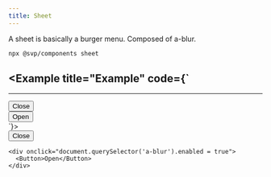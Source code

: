 ```yaml
---
title: Sheet
---
```



A sheet is basically a burger menu. Composed of a-blur.


<Pills>
  <Atrium label="a-blur" href="/atrium/elements/a-blur" />
  <Atrium label="Button" href="/atrium/components/button" />
</Pills>

```bash
npx @svp/components sheet
```

<Example title="Example" code={`
---
---

<Sheet>
  <div onclick="document.querySelector('a-blur').enabled = false">
    <Button>Close</Button>
  </div>
</Sheet>

<div onclick="document.querySelector('a-blur').enabled = true">
  <Button>Open</Button>
</div>
`}>
  <div>
    <Sheet client:load>
      <div onclick="document.querySelector('a-blur').enabled = false">
        <Button>Close</Button>
      </div>
    </Sheet>

    <div onclick="document.querySelector('a-blur').enabled = true">
      <Button>Open</Button>
    </div>
  </div>
</Example>
